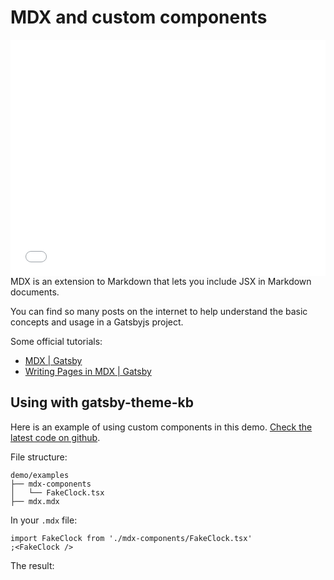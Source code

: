 # MDX and custom components

<div align="center" style="position: relative; width: 100%; height: 0; padding-bottom: 75%">
  <iframe
    style="position: absolute; width: 100%; height: 100%; left: 0; top: 0"
    src="https//player.bilibili.com/player.html?aid=294348312&bvid=BV1RF411h7zA&cid=446188644&page=1"
    scrolling="no"
    border="0"
    frameborder="no"
    high_quality="1"
    danmaku="0"
    framespacing="0"
    allowfullscreen="true"
  >
  </iframe>
</div>
MDX is an extension to Markdown that lets you include JSX in Markdown documents.

You can find so many posts on the internet to help understand the basic concepts and usage in a Gatsbyjs project.

Some official tutorials:

- [MDX | Gatsby](https://www.gatsbyjs.com/docs/glossary/mdx/)
- [Writing Pages in MDX | Gatsby](https://www.gatsbyjs.com/docs/mdx/writing-pages/)

## Using with gatsby-theme-kb

Here is an example of using custom components in this demo. [Check the latest code on github](https://github.com/hikerpig/gatsby-project-kb/tree/master/demo/content/examples).

File structure:

```
demo/examples
├── mdx-components
│   └── FakeClock.tsx
├── mdx.mdx
```

In your `.mdx` file:

```tsx
import FakeClock from './mdx-components/FakeClock.tsx'
;<FakeClock />
```

The result:


<FakeClock />

